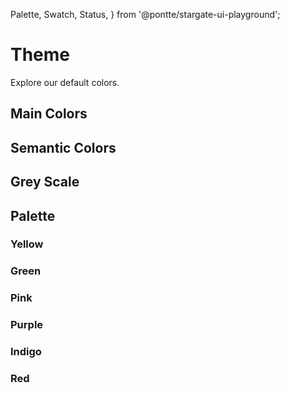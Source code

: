   Palette,
  Swatch,
  Status,
} from '@pontte/stargate-ui-playground';


<Meta title="Styles/Theming" />

# Theme

<Status type="rc" />

Explore our default colors.

## Main Colors

<Swatch name="primary" color={palette.primary.lighter.color} />
<Swatch name="secondary" color={palette.secondary.lighter.color} />

## Semantic Colors

<Swatch name="success" color={palette.success.lighter.color} />
<Swatch name="warning" color={palette.warning.lighter.color} />
<Swatch name="error" color={palette.error.lighter.color} />
<Swatch name="info" color={palette.info.lighter.color} />

## Grey Scale

<Palette name="grey" colors={colors.grey} />

## Palette

### Yellow

<Palette name="yellow" colors={colors.yellow} />

### Green

<Palette name="green" colors={colors.green} />

### Pink

<Palette name="pink" colors={colors.pink} />

### Purple

<Palette name="purple" colors={colors.purple} />

### Indigo

<Palette name="indigo" colors={colors.indigo} />

### Red

<Palette name="red" colors={colors.red} />
